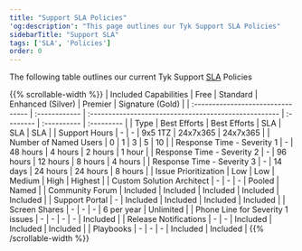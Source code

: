 ```yaml
---
title: "Support SLA Policies"
'og:description': "This page outlines our Tyk Support SLA Policies"
sidebarTitle: "Support SLA"
tags: ['SLA', 'Policies']
order: 0
---
```


The following table outlines our current Tyk Support [SLA](https://support.zendesk.com/hc/en-us/articles/4408829459866-Defining-SLA-policies#:~:text=A%20service%20level%20agreement%2C%20or,resolve%20them%20within%202%20hours) Policies

{{% scrollable-width %}}
| Included Capabilities            | Free         | Standard                                             | Enhanced (Silver) | Premier    | Signature (Gold) |
| :-------------------------------- | :------------ | :---------------------------------------------------- | :-------- | :---------- | :--------- |
| Type                             | Best Efforts | Best Efforts                                         | SLA      | SLA        | SLA       |
| Support Hours                    | \-           | \-                                                   | 9x5 1TZ  | 24x7x365   | 24x7x365  |
| Number of Named Users            | 0            | 1                                                    | 3        | 5          | 10        |
| Response Time - Severity 1       | \-           | 48 hours                                             | 4 hours  | 2 hours    | 1 hour    |
| Response Time - Severity 2       | \-           | 96 hours                                             | 12 hours | 8 hours    | 4 hours   |
| Response Time - Severity 3       | \-           | 14 days                                              | 24 hours | 24 hours   | 8 hours   |
| Issue Prioritization             | Low          | Low                                                  | Medium   | High       | Highest   |
| Custom Solution Architect        | \-           | \-                                                   | \-       | Pooled     | Named     |
| Community Forum                  | Included     | Included                                             | Included | Included   | Included  |
| Support Portal                   | \-           | Included                                             | Included | Included   | Included  |
| Screen Shares                    | \-           | \-                                                   | \-       | 6 per year | Unlimited |
| Phone Line for Severity 1 issues | \-           | \-                                                   | \-       | \-         | Included  |
| Release Notifications            | \-           | \-                                                   | Included | Included   | Included  |
| Playbooks                        | \-           | \-                                                   | \-       | Included   | Included  |
{{% /scrollable-width %}}

